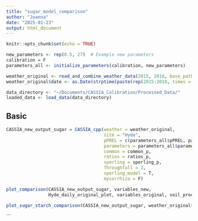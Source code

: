 ```yaml
---
title: "sugar_model_comparison"
author: "Joanna"
date: "2025-01-23"
output: html_document
---
```


```r
knitr::opts_chunk$set(echo = TRUE)

new_parameters <- rep(0.5, 27)  # Example new parameters
calibration = F
parameters_all <- initialize_parameters(calibration, new_parameters)

weather_original <- read_and_combine_weather_data(2015, 2018, base_path = "~/Documents/CASSIA/data/weather_original_")
weather_original$date <- as.Date(strptime(paste(rep(2015:2018, times = c(365, 366, 365, 365)), weather_original$X), format = "%Y %j"))

data_directory <- "~/Documents/CASSIA_Calibration/Processed_Data/"
loaded_data <- load_data(data_directory)
```

## Basic

```r
CASSIA_new_output_sugar = CASSIA_cpp(weather = weather_original,
                                     site = "Hyde",
                                     pPREL = c(parameters_all$pPREL, parameters_all$N_parameters),
                                     parameters = parameters_all$parameters_test,
                                     common = common_p,
                                     ratios = ratios_p,
                                     sperling = sperling_p,
                                     Throughfall = 1,
                                     sperling_model = T,
                                     mycorrhiza = F)

plot_comparison(CASSIA_new_output_sugar, variables_new,
                Hyde_daily_original_plot, variables_original, soil_processes)

plot_sugar_starch_comparison(CASSIA_new_output_sugar, weather_original$date, loaded_data$original_data, loaded_data$yu_data)
```
```
